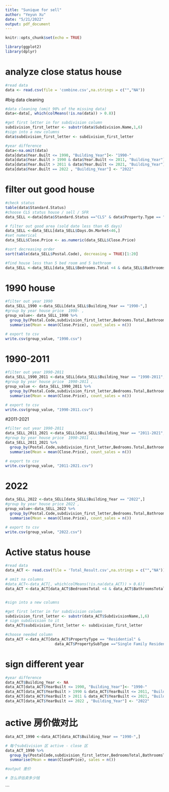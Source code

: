 ```yaml
---
title: "Sunique for sell"
author: "Yeyun Xu"
date: "5/21/2022"
output: pdf_document
---
```


```r
knitr::opts_chunk$set(echo = TRUE)
```

```r
library(ggplot2)
library(dplyr)
```
# analyze close status house
```r
#read data
data <- read.csv(file = 'combine.csv',na.strings = c("","NA"))
```

#big data cleaning 
```r
#data cleaning (omit 90% of the missing data)
data<-data[, which(colMeans(!is.na(data)) > 0.8)]

#get first letter in for subdivision column
subdivision_first_letter <- substr(data$Subdivision.Name,1,6)
#sign into a new columns
data$subdivision_first_letter <- subdivision_first_letter

#year difference
data<-na.omit(data)
data[data$Year.Built <= 1990, "Building_Year"]<- "1990-"
data[data$Year.Built > 1990 & data$Year.Built <= 2011, "Building_Year"] <- "1990-2011"
data[data$Year.Built > 2011 & data$Year.Built <= 2021, "Building_Year"] <- "2011-2021"
data[data$Year.Built == 2022 , "Building_Year"] <- "2022"
```

# filter out good house
```r
#check status
table(data$Standard.Status)
#choose CLS status house / sell / SFR
data_SELL <-data[data$Standard.Status =="CLS" & data$Property.Type == "RESI" & data$Property.Sub.Type =="SFR",]

# filter out good area (sold date less than 45 days)
data_SELL <-data_SELL[data_SELL$Days.On.Market<46,]
#set numerical
data_SELL$Close.Price <- as.numeric(data_SELL$Close.Price)

#sort decreasing order
sort(table(data_SELL$Postal.Code), decreasing = TRUE)[1:20]
```

```r
#find house less than 5 bed room and 5 bathroom 
data_SELL <-data_SELL[data_SELL$Bedrooms.Total <4 & data_SELL$Bathrooms.Total.Decimal<3.5,]
```

# 1990 house
```r
#filter out year 1990
data_SELL_1990 <-data_SELL[data_SELL$Building_Year == "1990-",]
#group by year house price  1990- , 
group_value<- data_SELL_1990 %>%
  group_by(Postal.Code,subdivision_first_letter,Bedrooms.Total,Bathrooms.Total.Decimal) %>%
  summarise(Mean = mean(Close.Price), count_sales = n())

# export to csv
write.csv(group_value, "1990.csv")
```

# 1990-2011
```r
#filter out year 1990-2011
data_SELL_1990_2011 <-data_SELL[data_SELL$Building_Year == "1990-2011",]
#group by year house price  1990-2011 , 
group_value <- data_SELL_1990_2011 %>%
  group_by(Postal.Code,subdivision_first_letter,Bedrooms.Total,Bathrooms.Total.Decimal) %>%
  summarise(Mean = mean(Close.Price), count_sales = n())

# export to csv
write.csv(group_value, "1990-2011.csv")
```
#2011-2021
```r
#filter out year 1990-2011
data_SELL_2011_2021 <-data_SELL[data_SELL$Building_Year == "2011-2021",]
#group by year house price  1990-2011 , 
data_SELL_2011_2021 %>%
  group_by(Postal.Code,subdivision_first_letter,Bedrooms.Total,Bathrooms.Total.Decimal) %>%
  summarise(Mean = mean(Close.Price), count_sales = n())

# export to csv
write.csv(group_value, "2011-2021.csv")
```
# 2022
```r
data_SELL_2022 <-data_SELL[data_SELL$Building_Year == "2022",]
#group by year house price 2022 , 
group_value<-data_SELL_2022 %>%
  group_by(Postal.Code,subdivision_first_letter,Bedrooms.Total,Bathrooms.Total.Decimal) %>%
  summarise(Mean = mean(Close.Price), count_sales = n())

# export to csv
write.csv(group_value, "2022.csv")
```



# Active status house
```r
#read data
data_ACT <- read.csv(file = 'Total_Result.csv',na.strings = c("","NA"))


```

```r
# omit na columns
#data_ACT<-data_ACT[, which(colMeans(!is.na(data_ACT)) > 0.6)]
data_ACT <-data_ACT[data_ACT$BedroomsTotal <4 & data_ACT$BathroomsTotalDecimal<3.5,]


#sign into a new columns

#get first letter in for subdivision column
subdivision_first_letter <- substr(data_ACT$SubdivisionName,1,6)
# sign subdivision to it
data_ACT$subdivision_first_letter <- subdivision_first_letter

#choose needed column 
data_ACT <-data_ACT[data_ACT$PropertyType == "Residential" &
                      data_ACT$PropertySubType =="Single Family Residence",]

```
# sign different year
```r
#year difference
data_ACT$Building_Year <- NA
data_ACT[data_ACT$YearBuilt <= 1990, "Building_Year"]<- "1990-"
data_ACT[data_ACT$YearBuilt > 1990 & data_ACT$YearBuilt <= 2011, "Building_Year"] <- "1990-2011"
data_ACT[data_ACT$YearBuilt > 2011 & data_ACT$YearBuilt <= 2021, "Building_Year"] <- "2011-2021"
data_ACT[data_ACT$YearBuilt == 2022 , "Building_Year"] <- "2022"
```

# active 房价做对比
```r

data_ACT_1990 <-data_ACT[data_ACT$Building_Year == "1990-",]

# 每个subdivision 区 active - close 区 
data_ACT_1990 %>%
  group_by(PostalCode,subdivision_first_letter,BedroomsTotal,BathroomsTotalDecimal) %>%
  summarise(Mean = mean(ClosePrice), sales = n())

#output 差价
```

```r
# 怎么评估卖多少钱
```


```

